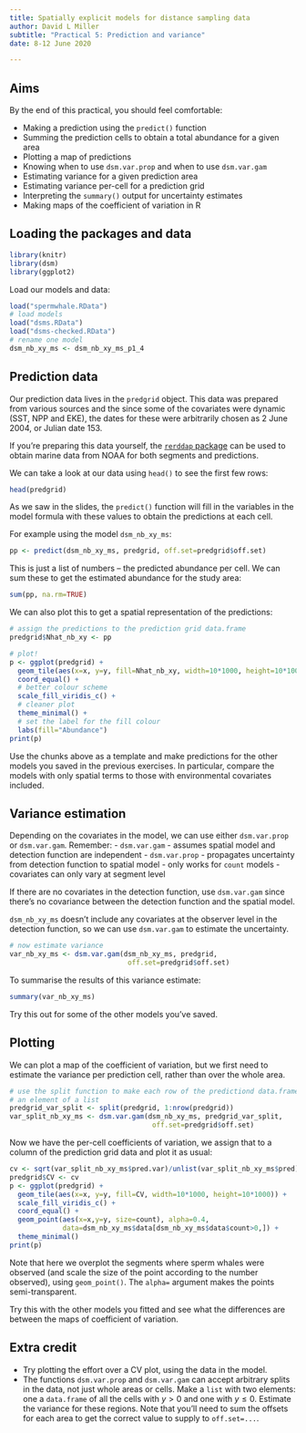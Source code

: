 ```yaml
---
title: Spatially explicit models for distance sampling data
author: David L Miller
subtitle: "Practical 5: Prediction and variance"
date: 8-12 June 2020

---
```


## Aims

By the end of this practical, you should feel comfortable:

- Making a prediction using the `predict()` function
- Summing the prediction cells to obtain a total abundance for a given area
- Plotting a map of predictions
- Knowing when to use `dsm.var.prop` and when to use `dsm.var.gam`
- Estimating variance for a given prediction area
- Estimating variance per-cell for a prediction grid
- Interpreting the `summary()` output for uncertainty estimates
- Making maps of the coefficient of variation in R


## Loading the packages and data

```r
library(knitr)
library(dsm)
library(ggplot2)
```

Load our models and data:

```r
load("spermwhale.RData")
# load models
load("dsms.RData")
load("dsms-checked.RData")
# rename one model
dsm_nb_xy_ms <- dsm_nb_xy_ms_p1_4
```

## Prediction data

Our prediction data lives in the `predgrid` object. This data was prepared from various sources and the since some of the covariates were dynamic (SST, NPP and EKE), the dates for these were arbitrarily chosen as 2 June 2004, or Julian date 153.

If you're preparing this data yourself, the [`rerddap` package](https://cran.r-project.org/web/packages/rerddap/) can be used to obtain marine data from NOAA for both segments and predictions.

We can take a look at our data using `head()` to see the first few rows:

```r
head(predgrid)
```

As we saw in the slides, the `predict()` function will fill in the variables in the model formula with these values to obtain the predictions at each cell.

For example using the model `dsm_nb_xy_ms`:

```r
pp <- predict(dsm_nb_xy_ms, predgrid, off.set=predgrid$off.set)
```

This is just a list of numbers -- the predicted abundance per cell. We can sum these to get the estimated abundance for the study area:

```r
sum(pp, na.rm=TRUE)
```

We can also plot this to get a spatial representation of the predictions:
```r
# assign the predictions to the prediction grid data.frame
predgrid$Nhat_nb_xy <- pp

# plot!
p <- ggplot(predgrid) +
  geom_tile(aes(x=x, y=y, fill=Nhat_nb_xy, width=10*1000, height=10*1000)) +
  coord_equal() + 
  # better colour scheme  
  scale_fill_viridis_c() +
  # cleaner plot
  theme_minimal() +
  # set the label for the fill colour
  labs(fill="Abundance")
print(p)
```

Use the chunks above as a template and make predictions for the other models you saved in the previous exercises. In particular, compare the models with only spatial terms to those with environmental covariates included.

## Variance estimation

Depending on the covariates in the model, we can use either `dsm.var.prop` or `dsm.var.gam`. Remember:
- `dsm.var.gam`
  - assumes spatial model and detection function are independent
- `dsm.var.prop`
  - propagates uncertainty from detection function to spatial model
  - only works for `count` models
  - covariates can only vary at segment level

If there are no covariates in the detection function, use `dsm.var.gam` since there's no covariance between the detection function and the spatial model.
  
`dsm_nb_xy_ms` doesn't include any covariates at the observer level in the detection function, so we can use `dsm.var.gam` to estimate the uncertainty.

```r
# now estimate variance
var_nb_xy_ms <- dsm.var.gam(dsm_nb_xy_ms, predgrid, 
                             off.set=predgrid$off.set)
```
To summarise the results of this variance estimate:
```r
summary(var_nb_xy_ms)
```

Try this out for some of the other models you've saved.

## Plotting

We can plot a map of the coefficient of variation, but we first need to estimate the variance per prediction cell, rather than over the whole area. 

```r
# use the split function to make each row of the predictiond data.frame into
# an element of a list
predgrid_var_split <- split(predgrid, 1:nrow(predgrid))
var_split_nb_xy_ms <- dsm.var.gam(dsm_nb_xy_ms, predgrid_var_split, 
                                   off.set=predgrid$off.set)
```
Now we have the per-cell coefficients of variation, we assign that to a column of the prediction grid data and plot it as usual:

```r
cv <- sqrt(var_split_nb_xy_ms$pred.var)/unlist(var_split_nb_xy_ms$pred)
predgrid$CV <- cv
p <- ggplot(predgrid) +
  geom_tile(aes(x=x, y=y, fill=CV, width=10*1000, height=10*1000)) +
  scale_fill_viridis_c() +
  coord_equal() +
  geom_point(aes(x=x,y=y, size=count), alpha=0.4,
             data=dsm_nb_xy_ms$data[dsm_nb_xy_ms$data$count>0,]) +
  theme_minimal()
print(p)
```

Note that here we overplot the segments where sperm whales were observed (and scale the size of the point according to the number observed), using `geom_point()`. The `alpha=` argument makes the points semi-transparent.

Try this with the other models you fitted and see what the differences are between the maps of coefficient of variation.


## Extra credit

- Try plotting the effort over a CV plot, using the data in the model.
- The functions `dsm.var.prop` and `dsm.var.gam` can accept arbitrary splits in the data, not just whole areas or cells. Make a `list` with two elements: one a `data.frame` of all the cells with $y>0$ and one with $y\leq 0$. Estimate the variance for these regions. Note that you'll need to sum the offsets for each area to get the correct value to supply to `off.set=...`.

